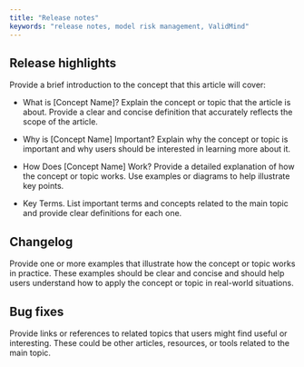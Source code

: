 ```yaml
---
title: "Release notes"
keywords: "release notes, model risk management, ValidMind"
---
```


## Release highlights

Provide a brief introduction to the concept that this article will cover:

- What is [Concept Name]? Explain the concept or topic that the article is about. Provide a clear and concise definition that accurately reflects the scope of the article.

- Why is [Concept Name] Important? Explain why the concept or topic is important and why users should be interested in learning more about it.

- How Does [Concept Name] Work? Provide a detailed explanation of how the concept or topic works. Use examples or diagrams to help illustrate key points.

- Key Terms. List important terms and concepts related to the main topic and provide clear definitions for each one.

## Changelog

Provide one or more examples that illustrate how the concept or topic works in practice. These examples should be clear and concise and should help users understand how to apply the concept or topic in real-world situations.

## Bug fixes

Provide links or references to related topics that users might find useful or interesting. These could be other articles, resources, or tools related to the main topic.

